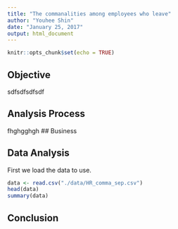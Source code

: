 ```yaml
---
title: "The commanalities among employees who leave"
author: "Youhee Shin"
date: "January 25, 2017"
output: html_document
---
```


```r
knitr::opts_chunk$set(echo = TRUE)
```

## Objective

sdfsdfsdfsdf

## Analysis Process 
fhghgghgh
## Business 

## Data Analysis


First we load the data to use.

```r
data <- read.csv("./data/HR_comma_sep.csv")
head(data)
summary(data)
```

## Conclusion 
